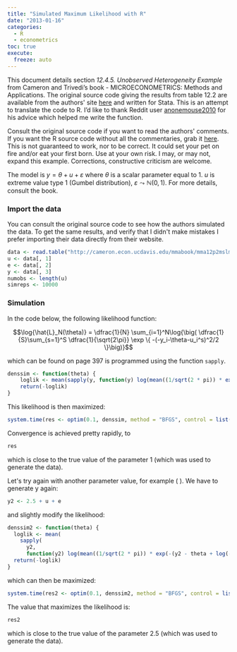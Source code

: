 ```yaml
---
title: "Simulated Maximum Likelihood with R"
date: "2013-01-16"
categories:
  - R
  - econometrics
toc: true
execute:
  freeze: auto
---
```


<head>
<script src="https://polyfill.io/v3/polyfill.min.js?features=es6"></script>
<script id="MathJax-script" async src="https://cdn.jsdelivr.net/npm/mathjax@3/es5/tex-mml-chtml.js"></script>

</head>

<body>

<p>This document details section <em>12.4.5. Unobserved Heterogeneity 
Example</em> from Cameron and Trivedi's book - MICROECONOMETRICS: Methods and 
Applications. The original source code giving the results from table 12.2 are 
available from the authors&#39; site <a 
href="http://cameron.econ.ucdavis.edu/mmabook/mmaprograms.html">here</a> and 
written for Stata. This is an attempt to translate the code to R. I'd like to 
thank Reddit user <a 
href="http://www.reddit.com/user/anonemouse2010">anonemouse2010</a> for his 
advice which helped me write the function.</p>

<p>Consult the original source code if you want to read the authors&#39; comments. If you want the R source code without all the commentaries, grab it <a href='/assets/code/simulated_max_lik.R'>here</a>. This is not guaranteed to work, nor to be correct. It could set your pet on fire and/or eat your first born. Use at your own risk. I may, or may not, expand this example. Corrections, constructive criticism are welcome.</p>

<p>The model is $y=\theta+u+\varepsilon$ where $\theta$ is a scalar parameter equal to 1. $u$ is extreme value type 1 (Gumbel distribution), $\varepsilon \leadsto \mathbb{N}(0,1)$. For more details, consult the book.</p>

<h3>Import the data</h3>

<p>You can consult the original source code to see how the authors simulated the data. To get the same results, and verify that I didn&#39;t make mistakes I prefer importing their data directly from their website.</p>

```r
data <- read.table("http://cameron.econ.ucdavis.edu/mmabook/mma12p2mslmsm.asc")
u <- data[, 1]
e <- data[, 2]
y <- data[, 3]
numobs <- length(u)
simreps <- 10000
```

<h3>Simulation</h3>

<p>In the code below, the following likelihood function:

$$\log{\hat{L}_N(\theta)} = \dfrac{1}{N} \sum_{i=1}^N\log{\big( \dfrac{1}{S}\sum_{s=1}^S \dfrac{1}{\sqrt{2\pi}} \exp \{ -(-y_i-\theta-u_i^s)^2/2 \}\big)}$$

which can be found on page 397 is programmed using the function <code>sapply</code>.</p>

```r
denssim <- function(theta) {
    loglik <- mean(sapply(y, function(y) log(mean((1/sqrt(2 * pi)) * exp(-(y - theta + log(-log(runif(simreps))))^2/2)))))
    return(-loglik)
}
```

<p>This likelihood is then maximized:</p>

```r
system.time(res <- optim(0.1, denssim, method = "BFGS", control = list(maxit = simreps)))
```

<p>Convergence is achieved pretty rapidly, to </p>

```r
res
```


<p>which is close to the true value of the parameter 1 (which was used to generate the data). </p>

<p>Let&#39;s try again with another parameter value, for example \( \theta=2.5 \). We have to generate y again:</p>

```r
y2 <- 2.5 + u + e
```

<p>and slightly modify the likelihood:</p>

```r
denssim2 <- function(theta) {
  loglik <- mean(
    sapply(
      y2,
      function(y2) log(mean((1/sqrt(2 * pi)) * exp(-(y2 - theta + log(-log(runif(simreps))))^2/2)))))
  return(-loglik)
}
```

<p>which can then be maximized:</p>

```r
system.time(res2 <- optim(0.1, denssim2, method = "BFGS", control = list(maxit = simreps)))
```

<p>The value that maximizes the likelihood is: </p>

```r
res2
```

<p>which is close to the true value of the parameter 2.5 (which was used to generate the data). </p>

</body>
